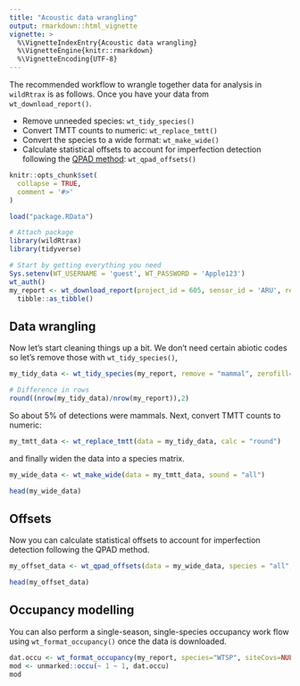 ```yaml
---
title: "Acoustic data wrangling"
output: rmarkdown::html_vignette
vignette: >
  %\VignetteIndexEntry{Acoustic data wrangling}
  %\VignetteEngine{knitr::rmarkdown}
  %\VignetteEncoding{UTF-8}
---
```


The recommended workflow to wrangle together data for analysis in `wildRtrax` is as follows. Once you have your data from `wt_download_report()`.

- Remove unneeded species: `wt_tidy_species()`
- Convert TMTT counts to numeric: `wt_replace_tmtt()`
- Convert the species to a wide format: `wt_make_wide()`
- Calculate statistical offsets to account for imperfection detection following the [QPAD method](https://besjournals.onlinelibrary.wiley.com/doi/full/10.1111/2041-210X.12106): `wt_qpad_offsets()`

```r
knitr::opts_chunk$set(
  collapse = TRUE,
  comment = '#>'
)

load("package.RData")
```

```r
# Attach package
library(wildRtrax)
library(tidyverse)
```

```r
# Start by getting everything you need
Sys.setenv(WT_USERNAME = 'guest', WT_PASSWORD = 'Apple123')
wt_auth()
my_report <- wt_download_report(project_id = 605, sensor_id = 'ARU', reports = "main", weather_cols = F) %>%
  tibble::as_tibble()
```

## Data wrangling

Now let's start cleaning things up a bit. We don't need certain abiotic codes so let's remove those with `wt_tidy_species()`,

```r
my_tidy_data <- wt_tidy_species(my_report, remove = "mammal", zerofill=F)

# Difference in rows
round((nrow(my_tidy_data)/nrow(my_report)),2)
```


So about 5% of detections were mammals. Next, convert TMTT counts to numeric:

```r
my_tmtt_data <- wt_replace_tmtt(data = my_tidy_data, calc = "round")

```

and finally widen the data into a species matrix.

```r
my_wide_data <- wt_make_wide(data = my_tmtt_data, sound = "all")

head(my_wide_data)

```

## Offsets

Now you can calculate statistical offsets to account for imperfection detection following the QPAD method.

```r
my_offset_data <- wt_qpad_offsets(data = my_wide_data, species = "all", version = 3, together = TRUE)

head(my_offset_data)

```

## Occupancy modelling

You can also perform a single-season, single-species occupancy work flow using `wt_format_occupancy()` once the data is downloaded.

```r
dat.occu <- wt_format_occupancy(my_report, species="WTSP", siteCovs=NULL)
mod <- unmarked::occu(~ 1 ~ 1, dat.occu)
mod

```
